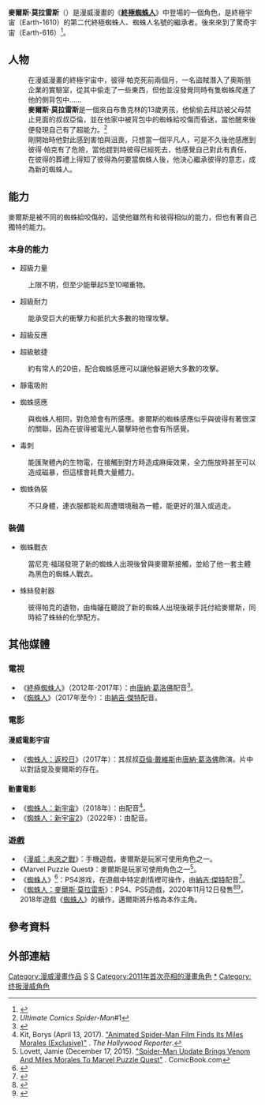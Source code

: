 {{noteTA
|G1=美國漫畫
|G2=Movie
|1=zh-cn:蜘蛛侠;zh-hk:蜘蛛俠;zh-tw:蜘蛛人;
}}

{{Infobox comics character
|image          = 
|converted=y
|caption        = 
|character_name = 麥爾斯·莫拉雷斯<br/>{{lang|en|Miles Morales}}
|full name      = 麥爾斯·莫拉雷斯（Miles Morales）
|publisher      = [[漫威漫畫|漫威漫畫]]
|debut          = 《Ultimate Fallout #4》（2011年8月）
|creators       = Brian Michael Bendis <br/>Sara Pichelli
|alliances        = 蛛網戰士<br/>[[終極戰隊|終極戰隊]]<ref name=UltSpidey14>{{cite comic|story=Divided We Fall Part Two|title=Ultimate Comics: Spider-Man|issue=14|writer=[[Bendis,_Brian_Michael|Bendis, Brian Michael]]|artist=[[David_Marquez_(comics)|Marquez, David]]|publisher=Marvel Comics|date=November 2012}}</ref><br/>[[復仇者_(漫畫)|復仇者]]<br>[[Champions_(2016_team)|Champions]]
|partners       = [[蜘蛛人|蜘蛛人]]<br>[[新星_(山姆·亞歷山大)|新星]]<br>{{le|卡瑪拉·克汗|Ms. Marvel (Kamala Khan)|驚奇女士}}
|powers         = 超級力量 <br/> 超級耐力 <br/> 超級敏捷與反應 <br/> 蜘蛛感應（Spider-Sense） <br/> 靜電吸附 <br/> 毒刺 <br/> 偽裝迷彩 <br/> 能量爆發 <br/> 蛛網發射器
}}
'''麥爾斯·莫拉雷斯'''（{{lang-en|Miles Morales}}）是漫威漫畫的《'''[[終極蜘蛛俠|終極蜘蛛人]]'''》中登場的一個角色，是終極宇宙（Earth-1610）的第二代終極蜘蛛人、蜘蛛人名號的繼承者。後來來到了驚奇宇宙（Earth-616）<ref name=USAToday1>{{cite news |last=Truitt |first=Brian |url=http://www.usatoday.com/life/comics/2011-08-01-black-spider-man_n.htm |title=Half-black, half-Hispanic Spider-Man revealed |work=[[USA_Today|USA Today]] |date=August 2, 2011 |archiveurl=https://www.webcitation.org/614OVWKBN?url=http://www.usatoday.com/life/comics/2011-08-01-black-spider-man_n.htm |archivedate=2011-08-20 |accessdate=2011-08-19 |deadurl=no }}</ref>。

== 人物 ==
:在漫威漫畫的終極宇宙中，彼得·帕克死前兩個月，一名盜賊潛入了奧斯朋企業的實驗室，從其中偷走了一些東西，但他並沒發覺同時有隻蜘蛛爬進了他的側背包中……
:'''麥爾斯·莫拉雷斯'''是一個來自布魯克林的13歲男孩，他偷偷去拜訪被父母禁止見面的叔叔亞倫，並在他家中被背包中的蜘蛛給咬傷而昏迷，當他醒來後便發現自己有了超能力。<ref>''Ultimate Comics Spider-Man''#1</ref>
:剛開始時他對此感到害怕與沮喪，只想當一個平凡人，可是不久後他感應到彼得·帕克有了危險，當他趕到時彼得已經死去，他感覺自己對此有責任，在彼得的葬禮上得知了彼得為何要當蜘蛛人後，他決心繼承彼得的意志，成為新的蜘蛛人。

== 能力 ==
麥爾斯是被不同的蜘蛛給咬傷的，這使他雖然有和彼得相似的能力，但也有著自己獨特的能力。
=== 本身的能力 ===
*超級力量
:上限不明，但至少能舉起5至10噸重物。

*超級耐力
:能承受巨大的衝擊力和抵抗大多數的物理攻擊。

*超級反應

*超級敏捷
:約有常人的20倍，配合蜘蛛感應可以讓他躲避絕大多數的攻擊。

*靜電吸附

*蜘蛛感應
:與蜘蛛人相同，對危險會有所感應。麥爾斯的蜘蛛感應似乎與彼得有著很深的關聯，因為在彼得被電光人襲擊時他也會有所感覺。

*毒刺
:能匯聚體內的生物電，在接觸到對方時造成麻痺效果，全力施放時甚至可以造成磁暴，但這樣會耗費大量體力。

*蜘蛛偽裝
:不只身體，連衣服都能和周遭環境融為一體，能更好的潛入或逃走。

=== 裝備 ===
*蜘蛛戰衣
:當尼克·福瑞發現了新的蜘蛛人出現後曾與麥爾斯接觸，並給了他一套主體為黑色的蜘蛛人戰衣。

*蛛絲發射器
:彼得帕克的遺物，由梅嬸在聽說了新的蜘蛛人出現後親手託付給麥爾斯，同時給了蛛絲的化學配方。

== 其他媒體 ==
=== 電視 ===
*《[[終極蜘蛛俠_(動畫)|終極蜘蛛人]]》（2012年-2017年）：由[[唐納·葛洛佛|唐納·葛洛佛]]配音<ref name=USAToday3>{{cite web|last=Truitt|first=Brian|url=http://www.usatoday.com/story/life/tv/2014/08/26/donald-glover-ultimate-spider-man-exclusive/14559815/|title=Spider-Man 'can be anybody' — and now he's Donald Glover|newspaper=USA Today|date=August 26, 2014|accessdate=August 26, 2014|archive-date=2016-06-11|archive-url=https://web.archive.org/web/20160611190834/http://www.usatoday.com/story/life/tv/2014/08/26/donald-glover-ultimate-spider-man-exclusive/14559815/|dead-url=no}}</ref>。
*《[[蜘蛛侠_(2017年電視劇)|蜘蛛人]]》（2017年至今）：由[[納吉·安東尼·傑特|納吉·傑特]]配音。

=== 電影 ===
==== 漫威電影宇宙 ====
*《[[蜘蛛人：返校日|蜘蛛人：返校日]]》（2017年）：其叔叔[[亞倫·戴維斯|亞倫·戴維斯]]由[[唐納·葛洛佛|唐納·葛洛佛]]飾演。片中以對話提及麥爾斯的存在。
====動畫電影====
*《[[蜘蛛人：新宇宙|蜘蛛人：新宇宙]]》（2018年）：由{{link-en|沙梅克·摩爾|Shameik Moore}}配音<ref>Kit, Borys (April 13, 2017). [http://www.hollywoodreporter.com/heat-vision/animated-spider-man-film-finds-miles-morales-993317 "Animated Spider-Man Film Finds Its Miles Morales (Exclusive)"] {{Wayback|url=http://www.hollywoodreporter.com/heat-vision/animated-spider-man-film-finds-miles-morales-993317 |date=20190505023448 }}. ''The Hollywood Reporter''.</ref>。
*《[[蜘蛛人：新宇宙2|蜘蛛人：新宇宙2]]》（2022年）：由{{link-en|沙梅克·摩爾|Shameik Moore}}配音。

=== 遊戲 === 
*《[[漫威：未來之戰|漫威：未來之戰]]》：手機遊戲，麥爾斯是玩家可使用角色之一。
*《Marvel Puzzle Quest》：麥爾斯是玩家可使用角色之一<ref>Lovett, Jamie (December 17, 2015). [http://comicbook.com/2015/12/17/spider-man-update-brings-venom-and-miles-morales-to-marvel-puzzl/ "Spider-Man Update Brings Venom And Miles Morales To Marvel Puzzle Quest"] {{Wayback|url=http://comicbook.com/2015/12/17/spider-man-update-brings-venom-and-miles-morales-to-marvel-puzzl/ |date=20170208033123 }}. ComicBook.com</ref>。
*《[[蜘蛛俠_(2018年遊戲)|蜘蛛人]]》<ref>{{cite web|url=https://blog.us.playstation.com/2017/10/30/marvels-spider-man-new-trailer-features-aunt-may-mj-more/|title=Marvel's Spider-Man: New Trailer Features Aunt May, MJ & More|date=October 30, 2017|last=Intihar|first=Bryan|work=PlayStation Blog|accessdate=November 4, 2017|archive-date=2019-01-15|archive-url=https://archive.today/20190115192353/https://blog.us.playstation.com/2017/10/30/marvels-spider-man-new-trailer-features-aunt-may-mj-more/|dead-url=no}}</ref>：PS4游戏，在遊戲中特定劇情裡可操作，由[[納吉·安東尼·傑特|納吉·傑特]]配音<ref>{{cite web|title=Spider-Man (2018 Video Game) Full Cast & Crew|url=https://www.imdb.com/title/tt5807780/fullcredits?ref_=tt_cl_sm#cast|accessdate=2018-09-19|website=IMDb|archive-date=2017-11-03|archive-url=https://web.archive.org/web/20171103200006/http://www.imdb.com/title/tt5807780/fullcredits?ref_=tt_cl_sm#cast|dead-url=no}}</ref>。
*《[[蜘蛛人：麥爾斯·莫拉雷斯|蜘蛛人：麥爾斯·莫拉雷斯]]》：PS4、PS5遊戲，2020年11月12日發售<ref>{{citation|author=Dornbush, Jonathan|title=Marvel's Spider-Man Miles Morales Announced for PS5|publisher=[[IGN|IGN]]|url=https://www.ign.com/articles/ps5-spider-man-miles-morales-sequel-marvel|language=en|date=June 11, 2020|access-date=June 11, 2020|archivedate=2020-06-12|archiveurl=https://web.archive.org/web/20200612003109/https://www.ign.com/articles/ps5-spider-man-miles-morales-sequel-marvel|dead-url=no}}</ref><ref>{{cite web|last=Gartenberg|first=Chaim|date=June 11, 2020|title=Spider-Man: Miles Morales is coming to the PS5 this year|url=https://www.theverge.com/21277237/spider-man-2-ps5-playstation-5-teaser-trailer-sony-gameplay|accessdate=June 11, 2020|website=[[The_Verge|The Verge]]|language=en|archivedate=2020-06-12|archiveurl=https://web.archive.org/web/20200612003318/https://www.theverge.com/21277237/spider-man-2-ps5-playstation-5-teaser-trailer-sony-gameplay|dead-url=no}}</ref>，2018年遊戲《[[蜘蛛俠_(2018年遊戲)|蜘蛛人]]》的續作，邁爾斯將升格為本作主角。

==參考資料==
{{Reflist|2}}

== 外部連結 ==

{{复仇者}}
{{蜘蛛人登場角色}}

[[Category:漫威漫畫作品|Category:漫威漫畫作品]]
[[Category:超级英雄|S]]
[[Category:漫威漫畫超级英雄|S]]
[[Category:2011年首次亮相的漫畫角色|Category:2011年首次亮相的漫畫角色]]
[[Category:蜘蛛俠|*]]
[[Category:终极漫威角色|Category:终极漫威角色]]